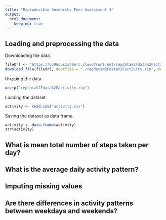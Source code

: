 ```yaml
---
title: "Reproducible Research: Peer Assessment 1"
output: 
  html_document:
    keep_md: true
---
```



## Loading and preprocessing the data

Downloading the data.

```r
fileUrl <- "https://d396qusza40orc.cloudfront.net/repdata%2Fdata%2Factivity.zip"
download.file(fileUrl, destfile = "./repdata%2Fdata%2Factivity.zip", method = "curl")
```

Unziping the data.

```r
unzip("repdata%2Fdata%2Factivity.zip")
```

Loading the dataset.

```r
activity <- read.csv("activity.csv")
```

Saving the dataset as data frame.

```r
activity <- data.frame(activity)
str(activity)
```

## What is mean total number of steps taken per day?



## What is the average daily activity pattern?



## Imputing missing values



## Are there differences in activity patterns between weekdays and weekends?

